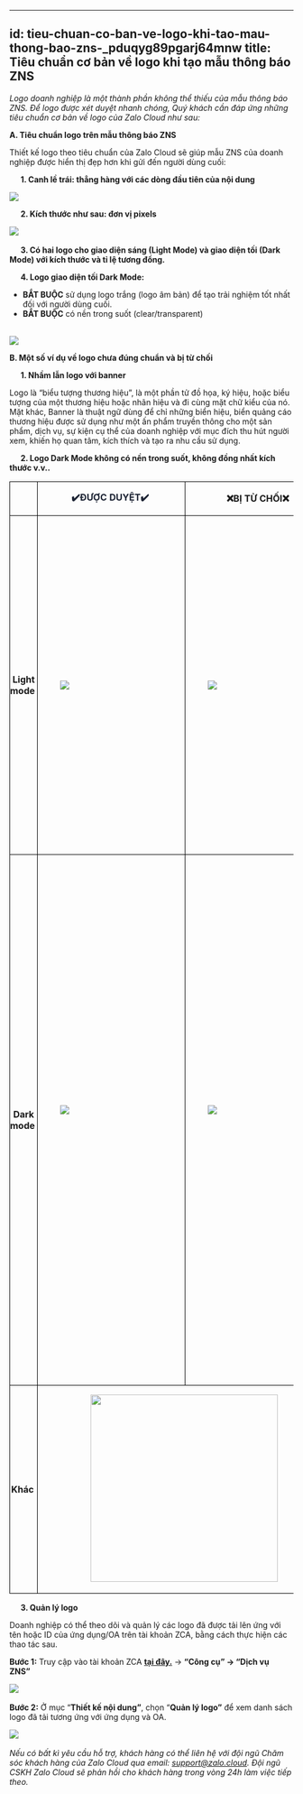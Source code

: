 
---
id: tieu-chuan-co-ban-ve-logo-khi-tao-mau-thong-bao-zns-_pduqyg89pgarj64mnw
title: Tiêu chuẩn cơ bản về logo khi tạo mẫu thông báo ZNS 
---
_Logo doanh nghiệp là một thành phần không thể thiếu của mẫu thông báo ZNS. Để logo được xét duyệt nhanh chóng, Quý khách cần đáp ứng những tiêu chuẩn cơ bản về logo của Zalo Cloud như sau:_ 

**A. Tiêu chuẩn logo trên mẫu thông báo ZNS**  

Thiết kế logo theo tiêu chuẩn của Zalo Cloud sẽ giúp mẫu ZNS của doanh nghiệp được hiển thị đẹp hơn khi gửi đến người dùng cuối:  

     **1. Canh lề trái: thẳng hàng với các dòng đầu tiên của nội dung**

![](https://stc-oa.zdn.vn/uploads/fe87464bbafeea5bbcdae6b11225a8fb.png)

     **2\. Kích thước như sau: đơn vị pixels**

![](https://stc-oa.zdn.vn/uploads/a913c189963f9ef8dddd580c1fb5cec5.png) 

     **3\. Có hai logo cho giao diện sáng (Light Mode) và giao diện tối (Dark Mode) với kích thước và tỉ lệ tương đồng.**  

     **4. Logo giao diện tối Dark Mode:** 

*   **BẮT BUỘC** sử dụng logo trắng (logo âm bản) để tạo trải nghiệm tốt nhất đối với người dùng cuối. 
*   **BẮT BUỘC** có nền trong suốt (clear/transparent)    
     

![](https://stc-oa.zdn.vn/uploads/22807af5d5e7be1cb25450f981f8502f.png)

**B. Một số ví dụ về logo chưa đúng chuẩn và bị từ chối** 

     **1. Nhầm lẫn logo với banner** 

Logo là “biểu tượng thương hiệu”, là một phần tử đồ họa, ký hiệu, hoặc biểu tượng của một thương hiệu hoặc nhãn hiệu và đi cùng mặt chữ kiểu của nó. Mặt khác, Banner là thuật ngữ dùng để chỉ những biển hiệu, biển quảng cáo thương hiệu được sử dụng như một ấn phẩm truyền thông cho một sản phẩm, dịch vụ, sự kiện cụ thể của doanh nghiệp với mục đích thu hút người xem, khiến họ quan tâm, kích thích và tạo ra nhu cầu sử dụng. 

     **2. Logo Dark Mode không có nền trong suốt, không đồng nhất kích thước v.v..** 

<table class="ck-table-resized" style="background-color:transparent;"><colgroup><col style="width:11.68%;"><col style="width:24.98%;"><col style="width:25.75%;"><col style="width:37.59%;"></colgroup><tbody><tr><td style="background-color:transparent;border:1px solid rgb(0, 0, 0);padding:0px;vertical-align:top;width:61px;"><p style="margin-left:0px;">&nbsp;</p></td><td style="background-color:transparent;border:1px solid rgb(0, 0, 0);padding:0px;width:191px;"><p style="margin-left:0px;text-align:center;"><span style="color:rgb(27,34,50);"><strong>✔️ĐƯỢC DUYỆT✔️</strong>&nbsp;</span></p></td><td style="background-color:transparent;border:1px solid rgb(0, 0, 0);padding:0px;width:197px;"><p style="margin-left:0px;text-align:center;"><strong>❌BỊ TỪ CHỐI❌</strong>&nbsp;</p></td><td style="background-color:transparent;border:1px solid rgb(0, 0, 0);padding:0px;width:158px;"><p style="margin-left:0px;text-align:center;"><strong>LÝ GIẢI</strong>&nbsp;</p></td></tr><tr><td style="background-color:transparent;border:1px solid rgb(0, 0, 0);padding:0px;width:61px;"><p style="margin-left:0px;text-align:center;"><strong>Light mode</strong>&nbsp;</p></td><td style="background-color:transparent;border:1px solid rgb(0, 0, 0);padding:0px;width:191px;"><p style="margin-left:0px;text-align:center;">&nbsp;</p><p style="margin-left:0px;text-align:center;">&nbsp;</p><figure class="image image_resized" style="width:100%;"><img src="https://stc-oa.zdn.vn/uploads/1c8b5379d2dcab34beb7c9e3352dcccf.png"></figure><p style="margin-left:0px;text-align:center;">&nbsp;</p><p style="margin-left:0px;text-align:center;">&nbsp;</p></td><td style="background-color:transparent;border:1px solid rgb(0, 0, 0);padding:0px;width:197px;"><p style="margin-left:0px;text-align:center;"><strong>️</strong></p><figure class="image image_resized" style="width:96.96%;"><img src="https://stc-oa.zdn.vn/uploads/6a79d5004ee67d00f2406158532bedde.png"></figure><p style="margin-left:0px;text-align:center;">&nbsp;</p></td><td style="background-color:transparent;border:1px solid rgb(0, 0, 0);padding:0px;vertical-align:top;width:158px;"><p style="margin-left:0px;">Logo có nền xanh/nền trắng không phải nền trong suốt&nbsp;</p><p style="margin-left:0px;">Logo lightmode đúng chuẩn sử dụng nền trong suốt&nbsp;</p><p style="margin-left:0px;">Logo lightmode và darkmode <strong>bắt buộc</strong> có thiết kế, kích thước và tỉ lệ tương đồng&nbsp;</p><p style="margin-left:0px;">&nbsp;</p></td></tr><tr><td style="background-color:transparent;border:1px solid rgb(0, 0, 0);padding:0px;width:61px;"><p style="margin-left:0px;text-align:center;"><strong>Dark mode</strong>&nbsp;</p></td><td style="background-color:transparent;border:1px solid rgb(0, 0, 0);padding:0px;width:191px;"><figure class="image image_resized" style="width:181px;"><img src="https://stc-oa.zdn.vn/uploads/580fd3e5e4e278bb8375f6077d87334e.png"></figure><p style="margin-left:0px;text-align:center;">&nbsp;</p></td><td style="background-color:transparent;border:1px solid rgb(0, 0, 0);padding:0px;width:197px;"><figure class="image image_resized" style="width:181px;"><img src="https://stc-oa.zdn.vn/uploads/3017937cd832c2d2d6a0c12074ff35f3.png"></figure><p style="margin-left:0px;text-align:center;">&nbsp;</p></td><td style="background-color:transparent;border:1px solid rgb(0, 0, 0);padding:0px;vertical-align:top;width:158px;"><p style="margin-left:0px;">Logo darkmode có nền đen không phải nền trong suốt&nbsp;</p><p style="margin-left:0px;">&nbsp;<br>Logo darkmode đúng chuẩn &nbsp;<br>(<strong>sử dụng logo âm bản, file .png và có <u>nền trong suốt</u></strong>)&nbsp;</p><p style="margin-left:0px;">Logo âm bản <strong><u>bắt buộc</u></strong> có màu trắng hoặc sáng màu <strong><u>và</u></strong> không có bất kì vùng màu tối, gây khó nhìn ở giao diện darkmode&nbsp;</p><p style="margin-left:0px;">Logo lightmode và darkmode <strong>bắt buộc</strong> phải có thiết kế, kích thước và tỉ lệ tương đồng&nbsp;</p></td></tr><tr><td style="background-color:transparent;border:1px solid rgb(0, 0, 0);padding:0px;width:61px;"><p style="margin-left:0px;text-align:center;"><strong>Khác&nbsp;</strong></p></td><td style="background-color:transparent;border:1px solid rgb(0, 0, 0);padding:0px;width:388px;" colspan="2"><p style="margin-left:0px;text-align:center;"><img class="image_resized" style="width:332px;" src="https://stc-oa.zdn.vn/uploads/de7fd294bfd1b1b63fd7b4c77cfb1467.png">&nbsp;</p></td><td style="background-color:transparent;border:1px solid rgb(0, 0, 0);padding:0px;vertical-align:top;width:158px;"><p style="margin-left:0px;">Hình ảnh là Banner chứ không phải logo&nbsp;</p><p style="margin-left:0px;">Chứa thông tin như một ấn phẩm truyền thông về dịch vụ của doanh nghiệp&nbsp;</p><p style="margin-left:0px;">&nbsp;</p></td></tr></tbody></table>

     **3. Quản lý logo**   

Doanh nghiệp có thể theo dõi và quản lý các logo đã được tải lên ứng với tên hoặc ID của ứng dụng/OA trên tài khoản ZCA, bằng cách thực hiện các thao tác sau.  

**Bước 1:** Truy cập vào tài khoản ZCA [**tại đây.**](https://account.zalo.cloud/QBU7GBG7N6WDDJAA8/spending/overview) → **“Công cụ” → “Dịch vụ ZNS”**  

![](https://stc-oa.zdn.vn/uploads/1076997b62f8dc88885d319cb59e49e4.png) 

**Bước 2:** Ở mục “**Thiết kế nội dung”**, chọn “**Quản lý logo”** để xem danh sách logo đã tải tương ứng với ứng dụng và OA. 

![](https://stc-oa.zdn.vn/uploads/d8a782ac4e74973a621f1bed2c498205.png)  

_Nếu có bất kì yêu cầu hỗ trợ, khách hàng có thể liên hệ với đội ngũ Chăm sóc khách hàng của Zalo Cloud qua email:_ [_support@zalo.cloud_](mailto:support@zalo.cloud)_. Đội ngũ CSKH Zalo Cloud sẽ phản hồi cho khách hàng trong vòng 24h làm việc tiếp theo._